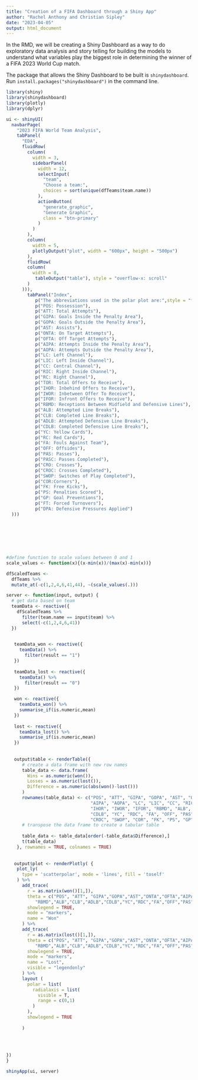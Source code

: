 ```yaml
---
title: "Creation of a FIFA Dashboard through a Shiny App"
author: "Rachel Anthony and Christian Sipley"
date: "2023-04-05"
output: html_document
---
```


In the RMD, we will be creating a Shiny Dashboard as a way to do exploratory data analysis and story telling for building the models to understand what variables play the biggest role in determining the winner of a FIFA 2023 World Cup match.


The package that allows the Shiny Dashboard to be built is `shinydashboard`. Run `install.packages("shinydashboard")` in the command line.

```r
library(shiny)
library(shinydashboard)
library(plotly)
library(dplyr)
```


```r
ui <- shinyUI(
  navbarPage(
    "2023 FIFA World Team Analysis",
    tabPanel(
      "EDA",
      fluidRow(
        column(
          width = 3,
          sidebarPanel(
            width = 12,
            selectInput(
              "team",
              "Choose a team:",
              choices = sort(unique(dfTeams$team.name))
            ),
            actionButton(
              "generate_graphic",
              "Generate Graphic",
              class = "btn-primary"
            )
          )
        ),
        column(
          width = 5,
          plotlyOutput("plot", width = "600px", height = "500px")
        ),
        fluidRow(
        column(
          width = 8,
           tableOutput("table"), style = "overflow-x: scroll"
        )
      ))),
        tabPanel("Index",
           p("The abbreviations used in the polar plot are:",style = "font-size:25px"),
           p("POS: Possession"),
           p("ATT: Total Attempts"),
           p("GIPA: Goals Inside the Penalty Area"),
           p("GOPA: Goals Outside the Penalty Area"),
           p("AST: Assists"),
           p("ONTA: On Target Attempts"),
           p("OFTA: Off Target Attempts"),
           p("AIPA: Attempts Inside the Penalty Area"),
           p("AOPA: Attempts Outside the Penalty Area"),
           p("LC: Left Channel"),
           p("LIC: Left Inside Channel"),
           p("CC: Central Channel"),
           p("RIC: Right Inside Channel"),
           p("RC: Right Channel"),
           p("TOR: Total Offers to Receive"),
           p("IHOR: Inbehind Offers to Receive"),
           p("IWOR: Inbetween Offer To Receive"),
           p("IFOR: Infront Offers to Receive"),
           p("RBMD: Receptions Between Midfield and Defensive Lines"),
           p("ALB: Attempted Line Breaks"),
           p("CLB: Completed Line Breaks"),
           p("ADLB: Attempted Defensive Line Breaks"),
           p("CDLB: Completed Defensive Line Breaks"),
           p("YC: Yellow Cards"),
           p("RC: Red Cards"),
           p("FA: Fouls Against Team"),
           p("OFF: Offsides"),
           p("PAS: Passes"),
           p("PASC: Passes Completed"),
           p("CRO: Crosses"),
           p("CROC: Crosses Completed"),
           p("SWOP: Switches of Play Completed"),
           p("COR:Corners"),
           p("FK: Free Kicks"),
           p("PS: Penalties Scored"),
           p("GP: Goal Preventions"),
           p("FT: Forced Turnovers"),
           p("DPA: Defensive Pressures Applied")
  )))
      
      
    

    
  


```

```r
#define function to scale values between 0 and 1
scale_values <- function(x){(x-min(x))/(max(x)-min(x))}


```

```r
dfScaledTeams <- 
  dfTeams %>% 
  mutate_at(-c(1,2,4,6,41,44), ~(scale_values(.)))
```

```r
server <- function(input, output) {
  # get data based on team
  teamData <- reactive({
    dfScaledTeams %>%
      filter(team.name == input$team) %>%
      select(-c(1,2,4,6,41))
  })

  
   teamData_won <- reactive({
     teamData() %>%
       filter(result == "1") 
   })
  
   teamData_lost <- reactive({
     teamData() %>%
       filter(result == "0")  
   })

   won <- reactive({
     teamData_won() %>%
     summarise_if(is.numeric,mean)
   })
   
   lost <- reactive({
     teamData_lost() %>%
     summarise_if(is.numeric,mean)
   })
   
   
   output$table <- renderTable({
      # create a data frame with new row names
      table_data <- data.frame(
        Wins = as.numeric(won()),
        Losses = as.numeric(lost()),
        Difference = as.numeric(abs(won()-lost())) 
      ) 
      rownames(table_data) <- c("POS", "ATT", "GIPA", "GOPA", "AST", "ONTA", "OFTA",
                                "AIPA", "AOPA", "LC", "LIC", "CC", "RIC", "RC", "TOR",
                                "IHOR", "IWOR", "IFOR", "RBMD", "ALB", "CLB", "ADLB",
                                "CDLB", "YC", "RDC", "FA", "OFF", "PAS", "PASC", "CRO",
                                "CROC", "SWOP", "COR", "FK", "PS", "GP", "FT", "DPA")
      # transpose the data frame to create a tabular table
      
      table_data <- table_data[order(-table_data$Difference),]
      t(table_data)
    }, rownames = TRUE, colnames = TRUE)
   
   
   output$plot <- renderPlotly( {
    plot_ly(
      type = 'scatterpolar', mode = 'lines', fill = 'toself'
    ) %>%
      add_trace(
        r = as.matrix(won()[1,]),
        theta = c("POS", "ATT", "GIPA","GOPA","AST","ONTA","OFTA","AIPA","AOPA","LC","LIC","CC","RIC","RC","TOR","IHOR","IWOR","IFOR",
           "RBMD","ALB","CLB","ADLB","CDLB","YC","RDC","FA","OFF","PAS","PASC","CRO","CROC","SWOP","COR","FK","PS","GP","FT","DPA"),
        showlegend = TRUE,
        mode = "markers",
        name = "Won"
      ) %>%
      add_trace(
        r = as.matrix(lost()[1,]),
        theta = c("POS", "ATT", "GIPA","GOPA","AST","ONTA","OFTA","AIPA","AOPA","LC","LIC","CC","RIC","RC","TOR","IHOR","IWOR","IFOR",
           "RBMD","ALB","CLB","ADLB","CDLB","YC","RDC","FA","OFF","PAS","PASC","CRO","CROC","SWOP","COR","FK","PS","GP","FT","DPA"), 
        showlegend = TRUE,
        mode = "markers",
        name = "Lost",
        visible = "legendonly"
      ) %>%
      layout (
        polar = list(
          radialaxis = list(
            visible = T,
            range = c(0,1)
          )
        ),
        showlegend = TRUE
        
      )

    
  
 
})
}

```

```r
shinyApp(ui, server)
```



